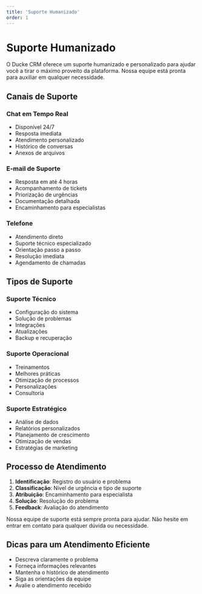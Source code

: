 ```yaml
---
title: 'Suporte Humanizado'
order: 1
---
```


# Suporte Humanizado


O Ducke CRM oferece um suporte humanizado e personalizado para ajudar você a tirar o máximo proveito da plataforma. Nossa equipe está pronta para auxiliar em qualquer necessidade.

## Canais de Suporte

### Chat em Tempo Real

- Disponível 24/7
- Resposta imediata
- Atendimento personalizado
- Histórico de conversas
- Anexos de arquivos

### E-mail de Suporte

- Resposta em até 4 horas
- Acompanhamento de tickets
- Priorização de urgências
- Documentação detalhada
- Encaminhamento para especialistas

### Telefone

- Atendimento direto
- Suporte técnico especializado
- Orientação passo a passo
- Resolução imediata
- Agendamento de chamadas

## Tipos de Suporte

### Suporte Técnico

- Configuração do sistema
- Solução de problemas
- Integrações
- Atualizações
- Backup e recuperação

### Suporte Operacional

- Treinamentos
- Melhores práticas
- Otimização de processos
- Personalizações
- Consultoria

### Suporte Estratégico

- Análise de dados
- Relatórios personalizados
- Planejamento de crescimento
- Otimização de vendas
- Estratégias de marketing

## Processo de Atendimento

1. **Identificação**: Registro do usuário e problema
2. **Classificação**: Nível de urgência e tipo de suporte
3. **Atribuição**: Encaminhamento para especialista
4. **Solução**: Resolução do problema
5. **Feedback**: Avaliação do atendimento

<Callout type="info">
Nossa equipe de suporte está sempre pronta para ajudar. Não hesite em entrar em contato para qualquer dúvida ou necessidade.
</Callout>

## Dicas para um Atendimento Eficiente

- Descreva claramente o problema
- Forneça informações relevantes
- Mantenha o histórico de atendimento
- Siga as orientações da equipe
- Avalie o atendimento recebido 